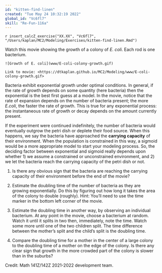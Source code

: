 ```yaml
---
id: "kitten-find-linen"
created: "Tue May 24 10:32:19 2022"
global_id: "Vc6fl7"
skill: "Re-Fun-116a"
---
```


`r insert_calcZ_exercise("XX.XX", "Vc6fl7", "/Users/kaplan/MC2/Modeling/Exercises/kitten-find-linen.Rmd")`

Watch this movie showing the growth of a colony of *E. coli*. Each rod is one bacterium.

```asis
![Growth of E. coli](www/E-coli-colony-growth.gif)
```

```asis
Link to movie: <https://dtkaplan.github.io/MC2/Modeling/www/E-coli-colony-growth.gif>
```

Bacteria exhibit exponential growth under optimal conditions. In general, if the rate of growth depends on some quantity (here bacteria) then the exponential is the best first guess at a model. In the movie, notice that the rate of expansion depends on the number of bacteria present; the more *E.coli*, the faster the rate of growth. This is true for any exponential process: the instantaneous rate of growth or decay depends on the amount currently present. 

If the experiment were continued indefinitely, the number of bacteria would eventually outgrow the petri dish or deplete their food source. When this happens, we say the bacteria have approached the **carrying capacity** of their environment. When the population is constrained in this way, a sigmoid would be a more appropriate model to start your modeling process. So, the deciding factor between exponential and sigmoid really depends upon whether 1) we assume a constrained or unconstrained environment, and 2) we let the bacteria reach the carrying capacity of the petri dish or not.

1. Is there any obvious sign that the bacteria are reaching the carrying capacity of their environment before the end of the movie?

2. Estimate the doubling time of the number of bacteria as they are growing exponentially. Do this by figuring out how long it takes the area of the colony to double (roughly). Hint: You'll need to use the time marker in the bottom left corner of the movie.

3. Estimate the doubling time in another way, by observing an individual bacterium. At any point in the movie, choose a bacterium at random. Watch it until it splits in two then, immediately, note the time. Watch some more until one of the two children split. The time difference between the mother's split and the child's split is the doubling time.

4. Compare the doubling time for a mother in the center of a large colony to the doubling time of a mother on the edge of the colony. Is there any clear sign that growth in the more crowded part of the colony is slower than in the suburbs?


Credit: Math 141Z/142Z 2021-2022 development team.
